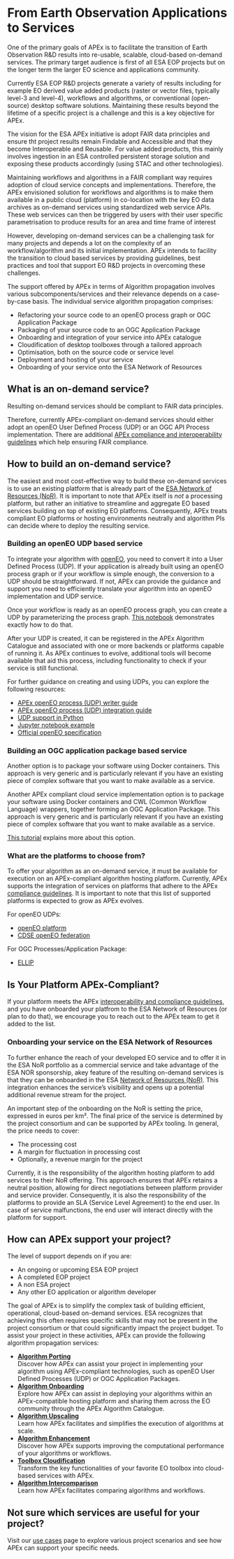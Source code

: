 # From Earth Observation Applications to Services

One of the primary goals of APEx is to facilitate the transition of Earth Observation R&D results into re-usable, scalable, cloud-based on-demand services.
The primary target audience is first of all ESA EOP projects but on the longer term the larger EO science and applications community. 

Currently ESA EOP R&D projects generate a variety of results including for example EO derived value added products (raster or vector files, typically level-3 and level-4), 
workflows and algorithms, or conventional (open-source) desktop software solutions. Maintaining these results beyond the lifetime of a specific project is a challenge and this is a key objective for APEx. 

The vision for the ESA APEx initiative is adopt FAIR data principles and ensure tht project results remain Findable and Accessible and that they become Interoperable and Reusable. For value added products, this mainly involves ingestion in an ESA controlled persistent storage solution and exposing these products accordingly (using STAC and other technologies). 

Maintaining workflows and algorithms in a FAIR compliant way requires adoption of cloud service concepts and implementations. Therefore, the APEx envisioned solution for workflows and algorithms is to make them available in a public cloud (platform) in co-location with the key EO data archives as on-demand services using standardized web service APIs. These web services can then be triggered by users with their user specific parametrisation to produce results for an area and time frame of interest

However, developing on-demand services can be a challenging task for many projects and depends a lot on the complexity of an workflow/algorithm and its initial implementation.
APEx intends to facility the transition to cloud based services by providing guidelines, best practices and tool that support EO R&D projects in overcoming these challenges.

The support offered by APEx in terms of Algorithm propagation involves various subcomponents/services and their relevance depends on a case-by-case basis. The individual service algorithm propagation comprises: 

* Refactoring your source code to an openEO process graph or OGC Application Package
* Packaging of your source code to an OGC Application Package
* Onboarding and integration of your service into APEx catalogue
* Cloudification of desktop toolboxes through a tailored approach
* Optimisation, both on the source code or service level
* Deployment and hosting of your service
* Onboarding of your service onto the ESA Network of Resources

## What is an on-demand service?

Resulting on-demand services should be compliant to FAIR data principles. 

Therefore, currently APEx-compliant on-demand services should either adopt  an openEO User Defined Process (UDP) or an OGC API Process implementation. There are additional [APEx compliance and interoperability guidelines](../interoperability/algohosting.md) which help ensuring FAIR compliance.

## How to build an on-demand service?

The easiest and most cost-effective way to build these on-demand services is to use an existing platform that is already part of the [ESA Network of Resources (NoR)](https://nor-discover.org/en/portfolio/).
It is important to note that APEx itself is _not_ a processing platform, but rather an initiative to streamline and aggregate EO based services building on top of existing EO platforms. Consequently, APEx treats compliant EO platforms or hosting environments neutrally and algorithm PIs can decide where to deploy the resulting service.

### Building an openEO UDP based service

To integrate your algorithm with [openEO](https://openeo.org/), you need to convert it into a User Defined Process (UDP).
If your application is already built using an openEO process graph or if your workflow is simple enough, the conversion to a UDP should be straightforward.
If not, APEx can provide the guidance and support you need to efficiently translate your algorithm into an openEO implementation and UDP service.

Once your workflow is ready as an openEO process graph, you can create a UDP by parameterizing the process graph. [This notebook](https://documentation.dataspace.copernicus.eu/notebook-samples/openeo/UDP.html)
demonstrates exactly how to do that.

After your UDP is created, it can be registered in the APEx Algorithm Catalogue and associated with one or more backends or platforms capable of running it.
As APEx continues to evolve, additional tools will become available that aid this process, including functionality to check if your service
is still functional.

For further guidance on creating and using UDPs, you can explore the following resources:

- [APEx openEO process (UDP) writer guide](../udp_writer_guide.qmd#sec-udp-writing)
- [APEx openEO process (UDP) integration guide](../udp_writer_guide.qmd#sec-udp-integration)
- [UDP support in Python](https://open-eo.github.io/openeo-python-client/udp.html#user-defined-processes)
- [Jupyter notebook example](https://github.com/Open-EO/openeo-community-examples/blob/main/python/Sentinel1_Stats/Sentinel1_Stats.ipynb)
- [Official openEO specification](https://api.openeo.org/#tag/User-Defined-Processes)


### Building an OGC application package based service

Another option is to package your software using Docker containers. This approach is very generic and is particularly relevant
if you have an existing piece of complex software that you want to make available as a service.

Another APEx compliant cloud service implementation option is to package your software using Docker containers and CWL (Common Workflow Language) wrappers, together forming an OGC Application Package.
This approach is very generic and is particularly relevant if you have an existing piece of complex software that you want to make available as a service.

[This tutorial](https://terradue.github.io/ogc-eo-application-package-hands-on/) explains more about this option.

### What are the platforms to choose from?

To offer your algorithm as an on-demand service, it must be available for execution on an APEx-compliant
algorithm hosting platform. Currently, APEx supports the integration of services on platforms that adhere to the
APEx [compliance guidelines](../interoperability/algohostingenv.md). It is important to note that this list of
supported platforms is expected to grow as APEx evolves.

For openEO UDPs:

* [openEO platform](https://openeo.cloud)
* [CDSE openEO federation](https://dataspace.copernicus.eu)

For OGC Processes/Application Package:

* [ELLIP](https://ellip.terradue.com)

:::{.callout-tip}
# Is Your Platform APEx-Compliant?
If your platform meets the APEx [interoperability and compliance guidelines](../interoperability/algohostingenv.md), and you have onboarded your platfrom to the ESA Network of Resources (or plan to do that), 
we encourage you to reach out to the APEx team to get it added to the list.
:::

### Onboarding your service on the ESA Network of Resources

To further enhance the reach of your developed EO service and to offer it in the ESA NoR portfolio as a commercial service and take advantage of the ESA NOR sponsorship, akey feature of the resulting on-demand services is that they can be onboarded in the ESA [Network of Resources (NoR)](https://nor-discover.org/).
This integration enhances the service’s visibility and opens up a potential additional revenue stream for the project.

An important step of the onboarding on the NoR is setting the price, expressed in euros per km². The final price of the
service is determined by the project consortium and can be supported by APEx tooling. In general, the price needs to cover:

- The processing cost
- A margin for fluctuation in processing cost
- Optionally, a revenue margin for the project

Currently, it is the responsibility of the algorithm hosting platform to add services to their NoR offering. This approach ensures that
APEx retains a neutral position, allowing for direct negotiations between platform provider and service provider. Consequently, it
is also the responsibility of the platforms to provide an SLA (Service Level Agreement) to the end user. In case of service malfunctions,
the end user will interact directly with the platform for support.

## How can APEx support your project?

The level of support depends on if you are:

* An ongoing or upcoming ESA EOP project
* A completed EOP project
* A non ESA project
* Any other EO application or algorithm developer

The goal of APEx is to simplify the complex task of building efficient, operational, cloud-based on-demand services.
ESA recognizes that achieving this often requires specific skills that may not be present in the project consortium or that could significantly
impact the project budget. To assist your project in these activities, APEx can provide the following algorithm propagation services:

* **[Algorithm Porting](porting.md)**
<br/>Discover how APEx can assist your project in implementing your algorithm using APEx-compliant technologies, such as openEO User Defined Processes (UDP) or OGC Application Packages.
* **[Algorithm Onboarding](onboarding.md)**
  <br/>Explore how APEx can assist in deploying your algorithms within an APEx-compatible hosting platform and sharing them across the EO community through the APEx Algorithm Catalogue.
* **[Algorithm Upscaling](upscaling.md)**
  <br/>Learn how APEx facilitates and simplifies the execution of algorithms at scale.
* **[Algorithm Enhancement](enhancement.md)**
  <br/>Discover how APEx supports improving the computational performance of your algorithms or workflows.
* **[Toolbox Cloudification](toolboxcloud.md)**
  <br/>Transform the key functionalities of your favorite EO toolbox into cloud-based services with APEx.
* **[Algorithm Intercomparison](intercomparison.md)**
  <br/>Learn how APEx facilitates comparing algorithms and workflows.

:::{.callout-tip}
## Not sure which services are useful for your project?
Visit our [use cases](usecases.md) page to explore various project scenarios and see how APEx can support your specific needs.
:::
